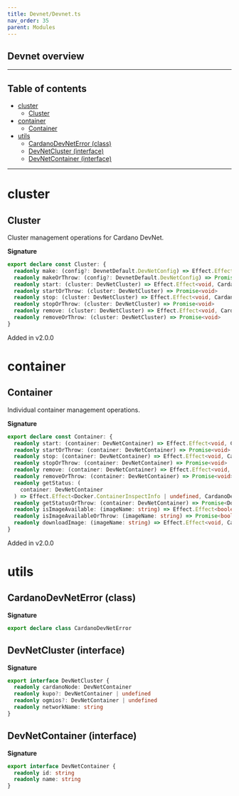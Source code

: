 ```yaml
---
title: Devnet/Devnet.ts
nav_order: 35
parent: Modules
---
```


## Devnet overview

---

<h2 className="text-delta">Table of contents</h2>

- [cluster](#cluster)
  - [Cluster](#cluster-1)
- [container](#container)
  - [Container](#container-1)
- [utils](#utils)
  - [CardanoDevNetError (class)](#cardanodevneterror-class)
  - [DevNetCluster (interface)](#devnetcluster-interface)
  - [DevNetContainer (interface)](#devnetcontainer-interface)

---

# cluster

## Cluster

Cluster management operations for Cardano DevNet.

**Signature**

```ts
export declare const Cluster: {
  readonly make: (config?: DevnetDefault.DevNetConfig) => Effect.Effect<DevNetCluster, CardanoDevNetError>
  readonly makeOrThrow: (config?: DevnetDefault.DevNetConfig) => Promise<DevNetCluster>
  readonly start: (cluster: DevNetCluster) => Effect.Effect<void, CardanoDevNetError>
  readonly startOrThrow: (cluster: DevNetCluster) => Promise<void>
  readonly stop: (cluster: DevNetCluster) => Effect.Effect<void, CardanoDevNetError>
  readonly stopOrThrow: (cluster: DevNetCluster) => Promise<void>
  readonly remove: (cluster: DevNetCluster) => Effect.Effect<void, CardanoDevNetError>
  readonly removeOrThrow: (cluster: DevNetCluster) => Promise<void>
}
```

Added in v2.0.0

# container

## Container

Individual container management operations.

**Signature**

```ts
export declare const Container: {
  readonly start: (container: DevNetContainer) => Effect.Effect<void, CardanoDevNetError>
  readonly startOrThrow: (container: DevNetContainer) => Promise<void>
  readonly stop: (container: DevNetContainer) => Effect.Effect<void, CardanoDevNetError>
  readonly stopOrThrow: (container: DevNetContainer) => Promise<void>
  readonly remove: (container: DevNetContainer) => Effect.Effect<void, CardanoDevNetError>
  readonly removeOrThrow: (container: DevNetContainer) => Promise<void>
  readonly getStatus: (
    container: DevNetContainer
  ) => Effect.Effect<Docker.ContainerInspectInfo | undefined, CardanoDevNetError>
  readonly getStatusOrThrow: (container: DevNetContainer) => Promise<Docker.ContainerInspectInfo | undefined>
  readonly isImageAvailable: (imageName: string) => Effect.Effect<boolean, CardanoDevNetError>
  readonly isImageAvailableOrThrow: (imageName: string) => Promise<boolean>
  readonly downloadImage: (imageName: string) => Effect.Effect<void, CardanoDevNetError>
}
```

Added in v2.0.0

# utils

## CardanoDevNetError (class)

**Signature**

```ts
export declare class CardanoDevNetError
```

## DevNetCluster (interface)

**Signature**

```ts
export interface DevNetCluster {
  readonly cardanoNode: DevNetContainer
  readonly kupo?: DevNetContainer | undefined
  readonly ogmios?: DevNetContainer | undefined
  readonly networkName: string
}
```

## DevNetContainer (interface)

**Signature**

```ts
export interface DevNetContainer {
  readonly id: string
  readonly name: string
}
```
